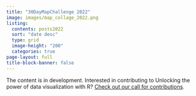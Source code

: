 ```yaml
---
title: "30DayMapChallenge 2022"
image: images/map_collage_2022.png
listing: 
  contents: posts2022
  sort: "date desc"
  type: grid
  image-height: "200"
  categories: true
page-layout: full
title-block-banner: false
---
```

The content is in development. Interested in contributing to Unlocking the power of data visualization with R? [Check out our call for contributions](/contributor-docs/call-for-contributions.qmd).
